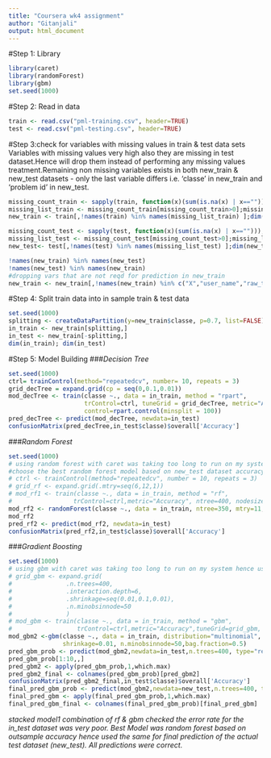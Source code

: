 ---
title: "Coursera wk4 assignment"
author: "Gitanjali"
output: html_document
---

#Step 1: Library
```{r library&seed}
library(caret)
library(randomForest)
library(gbm)
set.seed(1000)
```

#Step 2: Read in data
```{r dataRead}
train <- read.csv("pml-training.csv", header=TRUE)
test <- read.csv("pml-testing.csv", header=TRUE)

```

#Step 3:check for variables with missing values in train & test data sets
Variables with missing values very high also they are missing in test dataset.Hence will drop them
instead of performing any missing values treatment.Remaining non missing variables exists in both new_train & new_test datasets - only the last variable differs i.e. 'classe' in new_train and 'problem id' in new_test.
```{r missingVars}
missing_count_train <- sapply(train, function(x)(sum(is.na(x) | x=="")));missing_count_train;
missing_list_train <- missing_count_train[missing_count_train>0];missing_list_train
new_train <- train[,!names(train) %in% names(missing_list_train) ];dim(new_train)

missing_count_test <- sapply(test, function(x)(sum(is.na(x) | x=="")));missing_count_test;
missing_list_test <- missing_count_test[missing_count_test>0];missing_list_test
new_test<- test[,!names(test) %in% names(missing_list_test) ];dim(new_test)

!names(new_train) %in% names(new_test)
!names(new_test) %in% names(new_train)
#dropping vars that are not reqd for prediction in new_train
new_train <- new_train[,!names(new_train) %in% c("X","user_name","raw_timestamp_part_1","raw_timestamp_part_2","cvtd_timestamp","new_window","num_window")]

```


#Step 4: Split train data into in sample train & test data
```{r splitTrain&Test}
set.seed(1000)
splitting <- createDataPartition(y=new_train$classe, p=0.7, list=FALSE)
in_train <- new_train[splitting,]
in_test <- new_train[-splitting,]
dim(in_train); dim(in_test)
```

#Step 5: Model Building
###*Decision Tree*
```{r modelDecisionTree}

set.seed(1000)
ctrl= trainControl(method="repeatedcv", number= 10, repeats = 3)
grid_decTree = expand.grid(cp = seq(0,0.1,0.01))
mod_decTree <- train(classe ~., data = in_train, method = "rpart",
                     trControl=ctrl, tuneGrid = grid_decTree, metric="Accuracy",
                     control=rpart.control(minsplit = 100))
pred_decTree <- predict(mod_decTree, newdata=in_test)
confusionMatrix(pred_decTree,in_test$classe)$overall['Accuracy']
```

###*Random Forest*
```{r modelRandomForest}
set.seed(1000)
# using random forest with caret was taking too long to run on my system hence used randomForest func directly, tried diff   values for its parameters 
#choose the best random forest model based on new_test dataset accuracy and OOB error rate
# ctrl <- trainControl(method="repeatedcv", number = 10, repeats = 3)
# grid_rf <- expand.grid(.mtry=seq(6,12,1))
# mod_rf1 <- train(classe ~., data = in_train, method = "rf",
#                 trControl=ctrl,metric="Accuracy", ntree=400, nodesize=50, tuneGrid=grid_rf)
mod_rf2 <- randomForest(classe ~., data = in_train, ntree=350, mtry=11, nodesize=50)
mod_rf2
pred_rf2 <- predict(mod_rf2, newdata=in_test)
confusionMatrix(pred_rf2,in_test$classe)$overall['Accuracy']
```

###*Gradient Boosting*
```{r gbm}
set.seed(1000)
# using gbm with caret was taking too long to run on my system hence used gbm func directly with diff values for its parameters
# grid_gbm <- expand.grid(
#               .n.trees=400,
#               .interaction.depth=6,
#               .shrinkage=seq(0.01,0.1,0.01),
#               .n.minobsinnode=50
#               )
# mod_gbm <- train(classe ~., data = in_train, method = "gbm",
#                  trControl=ctrl,metric="Accuracy",tuneGrid=grid_gbm, bag.fraction=0.5, verbose=FALSE)
mod_gbm2 <-gbm(classe ~., data = in_train, distribution="multinomial", n.trees=400, interaction.depth=6, 
               shrinkage=0.01, n.minobsinnode=50,bag.fraction=0.5)
pred_gbm_prob <- predict(mod_gbm2,newdata=in_test,n.trees=400, type="response")
pred_gbm_prob[1:10,,]
pred_gbm2 <- apply(pred_gbm_prob,1,which.max)
pred_gbm2_final <- colnames(pred_gbm_prob)[pred_gbm2]
confusionMatrix(pred_gbm2_final,in_test$classe)$overall['Accuracy']
final_pred_gbm_prob <- predict(mod_gbm2,newdata=new_test,n.trees=400, type="response")
final_pred_gbm <- apply(final_pred_gbm_prob,1,which.max)
final_pred_gbm_final <- colnames(final_pred_gbm_prob)[final_pred_gbm]

```

*stacked model1 combination of rf & gbm checked the error rate for the in_test dataset was very poor.*
*Best Model was random forest based on outsample accuracy hence used the same for final prediction of the actual test dataset (new_test). All predictions were correct.*



